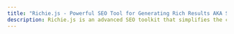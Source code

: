 ---
title: "Richie.js - Powerful SEO Tool for Generating Rich Results AKA Schema markups"
description: Richie.js is an advanced SEO toolkit that simplifies the creation of structured data for rich results, enhancing your website's visibility and performance on search engines. By automating the generation of JSON-LD schema, it accelerates SEO optimization, improves search engine rankings, and boosts user engagement with minimal effort.
---


<Home />
